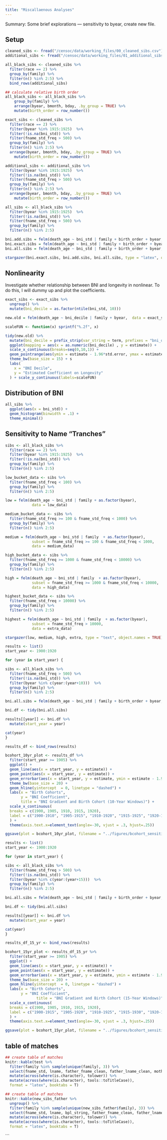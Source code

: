 ```yaml
---
title: "Miscallaenous Analyses"
---
```


Summary: Some brief explorations — sensitivity to byear, create new file. 

## Setup 

```r
cleaned_sibs <- fread("/censoc/data/working_files/00_cleaned_sibs.csv")
additional_sibs <- fread("/censoc/data/working_files/01_additional_sibs.csv")
```

```r
all_black_sibs <- cleaned_sibs %>% 
  filter(race == 2) %>% 
  group_by(family) %>% 
  filter(n() %in% 2:5) %>% 
  bind_rows(additional_sibs)

## calculate relative birth order
all_black_sibs <- all_black_sibs %>%
    group_by(family) %>%
    arrange(byear, bmonth, bday, .by_group = TRUE) %>%
    mutate(birth_order = row_number())
```


```r
exact_sibs <- cleaned_sibs %>% 
  filter(race == 2) %>% 
  filter(byear %in% 1915:1925)  %>% 
  filter(!is.na(bni_std)) %>% 
  filter(fname_std_freq > 500) %>% 
  group_by(family) %>%  
  filter(n() %in% 2:5) %>% 
  arrange(byear, bmonth, bday, .by_group = TRUE) %>%
    mutate(birth_order = row_number())

additional_sibs <- additional_sibs %>% 
  filter(byear %in% 1915:1925)  %>% 
  filter(!is.na(bni_std)) %>% 
  filter(fname_std_freq > 500) %>% 
  group_by(family) %>% 
  filter(n() %in% 2:5) %>% 
  arrange(byear, bmonth, bday, .by_group = TRUE) %>%
    mutate(birth_order = row_number())

all_sibs <- all_black_sibs %>% 
  filter(byear %in% 1915:1925)  %>% 
  filter(!is.na(bni_std)) %>% 
  filter(fname_std_freq > 500) %>% 
  group_by(family) %>% 
  filter(n() %in% 2:5) 
```


```r
bni.add.sibs = felm(death_age ~ bni_std | family + birth_order + byear,  data = additional_sibs)
bni.exact.sibs = felm(death_age ~ bni_std | family + birth_order + byear,  data = exact_sibs)
bni.all.sibs = felm(death_age ~ bni_std | family + birth_order + byear,  data = all_sibs)

stargazer(bni.exact.sibs, bni.add.sibs, bni.all.sibs, type = "latex", object.names = T)
```

## Nonlinearity 

Investigate whether relationship between BNI and longevity in nonlinear. To do this, I will dummy up and plot the coefficients. 

```r
exact_sibs <- exact_sibs %>% 
  ungroup() %>% 
  mutate(bni_decile = as.factor(ntile(bni_std, 10)))

new.old = felm(death_age ~ bni_decile | family + byear,  data = exact_sibs)

scaleFUN <- function(x) sprintf("%.2f", x)

tidy(new.old) %>% 
  mutate(bni_decile = prefix_strip(var_string = term, prefixes = "bni_decile")) %>% 
  ggplot(mapping = aes(x = as.numeric(bni_decile) , y = estimate)) + 
  scale_x_continuous(breaks=seq(0,10,1)) +
  geom_pointrange(aes(ymin = estimate - 1.96*std.error, ymax = estimate + 1.96*std.error),  position = position_dodge(width = .33)) + 
  theme_bw(base_size = 15) + s
  labs(
    x = "BNI Decile",
    y = "Estimated Coefficient on Longevity"
  ) + scale_y_continuous(labels=scaleFUN)
```

## Distribution of BNI

```r
all_sibs %>% 
  ggplot(aes(x = bni_std)) + 
  geom_histogram(binwidth = .1) + 
  theme_minimal()
```

## Sensitivity to Name "Tranches"

```r
sibs <- all_black_sibs %>% 
  filter(race == 2) %>% 
  filter(byear %in% 1915:1925)  %>% 
  filter(!is.na(bni_std)) %>% 
  group_by(family) %>% 
  filter(n() %in% 2:5) 

low_bucket_data <- sibs %>% 
  filter(fname_std_freq < 100) %>% 
  group_by(family) %>% 
  filter(n() %in% 2:5) 

low = felm(death_age ~ bni_std | family + as.factor(byear),
            data = low_data)

medium_bucket_data <- sibs %>% 
  filter(fname_std_freq >= 100 & fname_std_freq < 1000) %>% 
  group_by(family) %>% 
  filter(n() %in% 2:5) 

medium = felm(death_age ~ bni_std | family  + as.factor(byear),
            subset = fname_std_freq >= 100 & fname_std_freq < 1000,
            data = medium_data)

high_bucket_data <- sibs %>% 
  filter(fname_std_freq >= 1000 & fname_std_freq < 10000) %>% 
  group_by(family) %>% 
  filter(n() %in% 2:5) 

high = felm(death_age ~ bni_std | family  + as.factor(byear),
            subset = fname_std_freq >= 1000 & fname_std_freq < 10000,
            data = high_data)

highest_bucket_data <- sibs %>% 
  filter(fname_std_freq > 10000) %>% 
  group_by(family) %>% 
  filter(n() %in% 2:5)

highest = felm(death_age ~ bni_std | family  + as.factor(byear),
            subset = fname_std_freq > 10000,
            data = extra_data)

stargazer(low, medium, high, extra, type = "text", object.names = TRUE)
```



```r
results <- list()
start_year <- 1900:1920

for (year in start_year) {

sibs <- all_black_sibs %>% 
  filter(fname_std_freq > 500) %>% 
  filter(!is.na(bni_std)) %>% 
  filter(byear %in% c(year:(year+10)))  %>% 
  group_by(family) %>% 
  filter(n() %in% 2:5) 

bni.all.sibs = felm(death_age ~ bni_std | family + birth_order + byear,  data = sibs)

bni.df <- tidy(bni.all.sibs)

results[[year]] <- bni.df %>% 
  mutate(start_year = year)

cat(year)
}

results_df <- bind_rows(results)

bcohort_10yr_plot <- results_df %>% 
  filter(start_year >= 1905) %>% 
  ggplot() + 
  geom_line(aes(x = start_year, y = estimate)) + 
  geom_point(aes(x = start_year, y = estimate)) +
  geom_errorbar(aes(x = start_year, y = estimate, ymin = estimate - 1.96*std.error, ymax = estimate + 1.96*std.error)) +
  theme_bw(base_size = 20) + 
  geom_hline(yintercept  = 0, linetype = "dashed") + 
  labs(x = "Birth Cohorts",
       y = "BNI Coefficient",
       title = "BNI Gradient and Birth Cohort (10-Year Windows)") + 
  scale_x_continuous(
  breaks = c(1900, 1905, 1910, 1915, 1920),
  label = c("1900-1910", "1905-1915", "1910-1920", "1915-1925", "1920-1930"), 
  ) + 
  theme(axis.text.x=element_text(angle=-30, vjust = .3, hjust=.25))

ggsave(plot = bcohort_10yr_plot, filename = "../figures/bcohort_sensitivity_10yr.pdf", width = 12, height = 8)

```

```r
results <- list()
start_year <- 1900:1920

for (year in start_year) {

sibs <- all_black_sibs %>% 
  filter(fname_std_freq > 500) %>% 
  filter(!is.na(bni_std)) %>% 
  filter(byear %in% c(year:(year+15)))  %>% 
  group_by(family) %>% 
  filter(n() %in% 2:5) 

bni.all.sibs = felm(death_age ~ bni_std | family + birth_order + byear,  data = sibs)

bni.df <- tidy(bni.all.sibs)

results[[year]] <- bni.df %>% 
  mutate(start_year = year)

cat(year)
}

results_df_15_yr <- bind_rows(results)

bcohort_15yr_plot <- results_df_15_yr %>% 
  filter(start_year >= 1905) %>% 
  ggplot() + 
  geom_line(aes(x = start_year, y = estimate)) + 
  geom_point(aes(x = start_year, y = estimate)) +
  geom_errorbar(aes(x = start_year, y = estimate, ymin = estimate - 1.96*std.error, ymax = estimate + 1.96*std.error)) +
  theme_bw(base_size = 20) + 
  geom_hline(yintercept  = 0, linetype = "dashed") + 
  labs(x = "Birth Cohorts",
       y = "BNI Coefficient",
              title = "BNI Gradient and Birth Cohort (15-Year Windows)") + 
  scale_x_continuous(
  breaks = c(1900, 1905, 1910, 1915, 1920),
  label = c("1900-1915", "1905-1920", "1910-1925", "1915-1930", "1920-1935"), 
  ) + 
  theme(axis.text.x=element_text(angle=-30, vjust = .3, hjust=.25))

ggsave(plot = bcohort_15yr_plot, filename = "../figures/bcohort_sensitivity_15yr.pdf", width = 12, height = 8)
```

## table of matches

```r
## create table of matches 
knitr::kable(test %>% 
  filter(family %in% sample(unique(family), 3)) %>% 
  select(fname_std, lname, father_fname_clean, father_lname_clean, mother_fname_clean, mother_lname_clean, bpl_string) %>% 
  mutate(across(where(is.character), tolower)) %>% 
  mutate(across(where(is.character), tools::toTitleCase)),
  format = "latex", booktabs = T)  

## create table of matches 
knitr::kable(new_sibs_father %>% 
  ungroup() %>% 
  filter(family %in% sample(unique(new_sibs_father$family), 3)) %>% 
  select(fname_std, lname, bpl_string, father_fname_clean, father_lname_clean, mother_fname_clean, mother_lname_clean, lev_distance) %>% 
  mutate(across(where(is.character), tolower)) %>% 
  mutate(across(where(is.character), tools::toTitleCase)),
  format = "latex", booktabs = T)  
```
```

